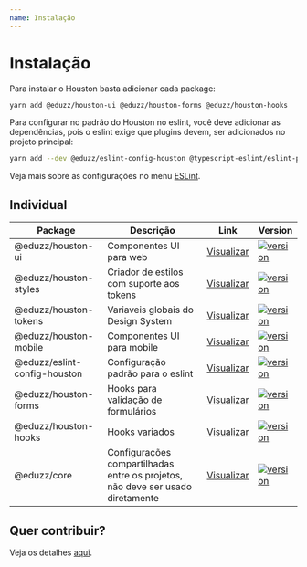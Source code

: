 ```yaml
---
name: Instalação
---
```


# Instalação

Para instalar o Houston basta adicionar cada package:

```bash
yarn add @eduzz/houston-ui @eduzz/houston-forms @eduzz/houston-hooks
```

Para configurar no padrão do Houston no eslint, você deve adicionar as dependências, pois o eslint exige que plugins devem,
ser adicionados no projeto principal:

```bash
yarn add --dev @eduzz/eslint-config-houston @typescript-eslint/eslint-plugin @typescript-eslint/parser eslint-config-prettier eslint-plugin-eslint-plugin eslint-plugin-import eslint-plugin-prettier eslint-plugin-react eslint-plugin-react-hooks eslint-plugin-unused-imports prettier eslint-plugin-sonarjs eslint
```

Veja mais sobre as configurações no menu [ESLint](/eslint).

## Individual

| Package                      | Descrição                                                                      | Link                                                  | Version                                                                                                                             |
| ---------------------------- | ------------------------------------------------------------------------------ | ----------------------------------------------------- | ----------------------------------------------------------------------------------------------------------------------------------- |
| @eduzz/houston-ui            | Componentes UI para web                                                        | [Visualizar](/pages/ui-components)                    | [![version](https://img.shields.io/npm/v/@eduzz/houston-ui)](https://www.npmjs.com/package/@eduzz/houston-ui)                       |
| @eduzz/houston-styles        | Criador de estilos com suporte aos tokens                                      | [Visualizar](/pages/styles)                           | [![version](https://img.shields.io/npm/v/@eduzz/houston-styles)](https://www.npmjs.com/package/@eduzz/houston-styles)               |
| @eduzz/houston-tokens        | Variaveis globais do Design System                                             | [Visualizar](/pages/tokens)                           | [![version](https://img.shields.io/npm/v/@eduzz/houston-tokens)](https://www.npmjs.com/package/@eduzz/houston-tokens)               |
| @eduzz/houston-mobile        | Componentes UI para mobile                                                     | [Visualizar](https://github.com/eduzz/houston-mobile) | [![version](https://img.shields.io/npm/v/@eduzz/houston-mobile)](https://www.npmjs.com/package/@eduzz/houston-mobile)               |
| @eduzz/eslint-config-houston | Configuração padrão para o eslint                                              | [Visualizar](/pages/eslint-config)                    | [![version](https://img.shields.io/npm/v/@eduzz/eslint-config-houston)](https://www.npmjs.com/package/@eduzz/eslint-config-houston) |
| @eduzz/houston-forms         | Hooks para validação de formulários                                            | [Visualizar](/pages/forms)                            | [![version](https://img.shields.io/npm/v/@eduzz/houston-forms)](https://www.npmjs.com/package/@eduzz/houston-forms)                 |
| @eduzz/houston-hooks         | Hooks variados                                                                 | [Visualizar](/pages/forms)                            | [![version](https://img.shields.io/npm/v/@eduzz/houston-hooks)](https://www.npmjs.com/package/@eduzz/houston-hooks)                 |
| @eduzz/core                  | Configurações compartilhadas entre os projetos, não deve ser usado diretamente | [Visualizar](/pages/core)                             | [![version](https://img.shields.io/npm/v/@eduzz/houston-core)](https://www.npmjs.com/package/@eduzz/houston-core)                   |

## Quer contribuir?

Veja os detalhes [aqui](/contributing).
